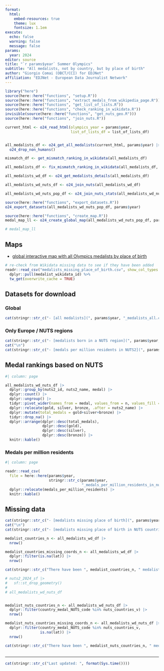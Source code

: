 ```yaml
---
format:
  html:
    embed-resources: true
    theme: lux
    fontsize: 1.1em
execute: 
  echo: false
  warning: false
  message: false
params:
  year: 2024
editor: source
title: "`r params$year` Summer Olympics"
subtitle: "All medalists, not by country, but by place of birth"
author: "Giorgio Comai (OBCT/CCI) for EDJNet"
affiliation: "EDJNet - European Data Journalist Network"
---
```


```r
library("here")
source(here::here("functions", "setup.R"))
source(here::here("functions", "extract_medals_from_wikipedia_page.R"))
source(here::here("functions", "get_list_of_lists.R"))
source(here::here("functions", "check_ranking_in_wikidata.R"))
invisible(source(here::here("functions", "get_nuts_geo.R")))
source(here::here("functions", "join_nuts.R"))
```


```r
current_html <- o24_read_html(olympics_year = params$year,
                              list_of_lists_df = list_of_lists_df)


all_medalists_df <- o24_get_all_medalists(current_html, params$year) |> 
  o24_drop_non_humans()

mismatch_df <- get_mismatch_ranking_in_wikidata(all_medalists_df)

all_medalists_df <- fix_mismatch_ranking_in_wikidata(all_medalists_df, mismatch_df)

```


```r
all_medalists_wd_df <- o24_get_medalists_details(all_medalists_df)
```


```r


all_medalists_wd_nuts_df <- o24_join_nuts(all_medalists_wd_df)


```



```r
all_medalists_wd_nuts_pop_df <- o24_join_nuts_stats(all_medalists_wd_nuts_df)
```



```r
source(here::here("functions", "export_datasets.R"))
o24_export_datasets(all_medalists_wd_nuts_pop_df, params$year)
```


```r
source(here::here("functions", "create_map.R"))
medal_map_ll <- o24_create_global_map(all_medalists_wd_nuts_pop_df, params$year)

# medal_map_ll

```


## Maps

- [global interactive map with all Olympics medalists by place of birth](medalists_map.html)


```r
# re-check from Wikidata missing data to see if they have been added
readr::read_csv("medalists_missing_place_of_birth.csv", show_col_types = FALSE) %>% 
  dplyr::pull(medalist_wikidata_id) %>% 
  tw_get(overwrite_cache = TRUE)
```


## Datasets for download

### Global

```r
cat(stringr::str_c("- [all medalists](", params$year, "_medalists_all.csv)"))

```

### Only Europe / NUTS regions

```r
cat(stringr::str_c("- [medalists born in a NUTS region](", params$year, "_medalists_nuts_only.csv)"))
cat("\n")
cat(stringr::str_c("- [medals per million residents in NUTS2](", params$year, "_medals_per_million_residents_in_nuts2.csv)"))
```


## Medal rankings based on NUTS



```r
#| column: page

all_medalists_wd_nuts_df |> 
  dplyr::group_by(nuts2_id, nuts2_name, medal) |> 
  dplyr::count() |> 
  dplyr::ungroup() |> 
  tidyr::pivot_wider(names_from = medal, values_from = n, values_fill = 0) |> 
  dplyr::relocate(gold, silver, bronze, .after = nuts2_name) |> 
  dplyr::mutate(total_medals = gold+silver+bronze) |> 
  tidyr::drop_na() |> 
  dplyr::arrange(dplyr::desc(total_medals),
                 dplyr::desc(gold),
                 dplyr::desc(silver), 
                 dplyr::desc(bronze)) |> 
  knitr::kable()
```

### Medals per million residents

```r
#| column: page

readr::read_csv(
  file = here::here(params$year,
                    stringr::str_c(params$year,
                                   "_medals_per_million_residents_in_nuts2.csv")), show_col_types = FALSE) |> 
  dplyr::relocate(medals_per_million_residents) |> 
  knitr::kable()
```


## Missing data

```r
cat(stringr::str_c("- [medalists missing place of birth](", params$year, "_medalists_missing_place_of_birth.csv)"))
cat("\n")
cat(stringr::str_c("- [medalists missing place of birth in NUTS countries](", params$year, "_medalists_missing_place_of_birth_from_NUTS_countries.csv)"))

```


```r
medalist_countries_n <- all_medalists_wd_df |> 
  nrow()

medalist_countries_missing_coords_n <- all_medalists_wd_df |> 
  dplyr::filter(is.na(lat)) |> 
  nrow()

cat(stringr::str_c("There have been ", medalist_countries_n, " medalists. Place of birth is available for ", medalist_countries_n-medalist_countries_missing_coords_n, " of them;", " place of birth is missing for ", medalist_countries_missing_coords_n, " (", scales::percent(medalist_countries_missing_coords_n/medalist_countries_n), ")."))
```


```r

# nuts2_2024_sf |> 
#   sf::st_drop_geometry()
# 
# all_medalists_wd_nuts_df


medalist_nuts_countries_n <- all_medalists_wd_nuts_df |> 
  dplyr::filter(country_medal_NUTS_code %in% nuts_countries_v) |> 
  nrow()

medalist_nuts_countries_missing_coords_n <- all_medalists_wd_nuts_df |> 
  dplyr::filter(country_medal_NUTS_code %in% nuts_countries_v, 
                is.na(lat)) |> 
  nrow()

cat(stringr::str_c("There have been ", medalist_nuts_countries_n, " medalists participating for countries that are covered by NUTS. Place of birth is available for ", medalist_nuts_countries_n-medalist_nuts_countries_missing_coords_n, " of them;", " place of birth is missing for ", medalist_nuts_countries_missing_coords_n, " (", scales::percent(medalist_nuts_countries_missing_coords_n/medalist_nuts_countries_n), ")."))
  
```



<hr />

```r
cat(stringr::str_c("Last updated: ", format(Sys.time())))
```

